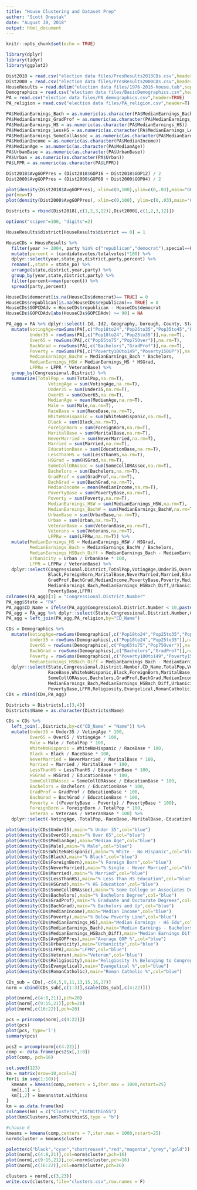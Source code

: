 ---
title: "House Clustering and Dataset Prep"
author: "Scott Onestak"
date: "August 30, 2018"
output: html_document
---

```{r setup, include=FALSE}
knitr::opts_chunk$set(echo = TRUE)
```

```{r packages}
library(dplyr)
library(tidyr)
library(ggplot2)
```

```{r data}
Dist2018 = read.csv("election data files/PresResults2018CDs.csv",header=TRUE)
Dist2000 = read.csv("election data files/PresResults2000CDs.csv",header=TRUE)
HouseResults = read.delim("election data files/1976-2016-house.tab",sep="\t",header=TRUE)
Demographics = read.csv("election data files/BasicDemographics.csv",header=TRUE)
PA = read.csv("election data files/PA_demographics.csv",header=TRUE)
PA_religion = read.csv("election data files/PA_religion.csv",header=T)

PA$MedianEarnings_Bach = as.numeric(as.character(PA$MedianEarnings_Bach))
PA$MedianEarnings_GradProf = as.numeric(as.character(PA$MedianEarnings_GradProf))
PA$MedianEarnings_HS = as.numeric(as.character(PA$MedianEarnings_HS))
PA$MedianEarnings_LessHS = as.numeric(as.character(PA$MedianEarnings_LessHS))
PA$MedianEarnings_SomeCollAssoc = as.numeric(as.character(PA$MedianEarnings_SomeCollAssoc))
PA$MedianIncome = as.numeric(as.character(PA$MedianIncome))
PA$MedianAge = as.numeric(as.character(PA$MedianAge))
PA$UrbanBase = as.numeric(as.character(PA$UrbanBase))
PA$Urban = as.numeric(as.character(PA$Urban))
PA$LFPR = as.numeric(as.character(PA$LFPR))
```

```{r Pres Dist Work}
Dist2018$AvgGOPPres = (Dist2018$GOP16 + Dist2018$GOP12) / 2
Dist2000$AvgGOPPres = (Dist2000$GOP08 + Dist2000$GOP04) / 2

plot(density(Dist2018$AvgGOPPres), xlim=c(0,100),ylim=c(0,.03),main="GOP Average Vote Share",xlab="RED=2010s, BLUE=2000s",col="red")
par(new=T)
plot(density(Dist2000$AvgGOPPres), xlim=c(0,100), ylim=c(0,.03),main="GOP Average Vote Share",xlab="",col="blue")

Districts = rbind(Dist2018[,c(1,2,3,12)],Dist2000[,c(1,2,3,12)])
```

```{r House Results Agg}
options("scipen"=100, "digits"=2)

HouseResults$district[HouseResults$district == 0] = 1

HouseCDs = HouseResults %>%
  filter(year >= 2004, party %in% c("republican","democrat"),special==FALSE) %>%
  mutate(percent = (candidatevotes/totalvotes)*100) %>%
  dplyr::select(year,state_po,district,party,percent) %>%
  rename(.,state = state_po) %>%
  arrange(state,district,year,party) %>%
  group_by(year,state,district,party) %>%
  filter(percent==max(percent)) %>%
  spread(party,percent)

HouseCDs$democrat[is.na(HouseCDs$democrat)== TRUE] = 0
HouseCDs$republican[is.na(HouseCDs$republican)== TRUE] = 0
HouseCDs$GOPCDAdv = HouseCDs$republican - HouseCDs$democrat
HouseCDs$GOPCDAdv[abs(HouseCDs$GOPCDAdv) >= 90] = NA
```

```{r PA}

PA_agg = PA %>% dplyr::select(-Id,-Id2,-Geography,-borough,-County,-State) %>%
  mutate(VotingAge=rowSums(PA[,c("Pop18to24","Pop25to35","Pop35to45","Pop45to55","Pop55to65","Pop65to75","Pop75Over")],na.rm=T),
         Under35 = rowSums(PA[,c("Pop18to24","Pop25to35")],na.rm=T),
         Over65 = rowSums(PA[,c("Pop65to75","Pop75Over")],na.rm=T),
         BachGrad = rowSums(PA[,c("Bachelors","GradProf")],na.rm=T),
         Poverty = rowSums(PA[,c("Poverty100to149","Poverty150UP")],na.rm=T),
         MedianEarnings_BachW = MedianEarnings_Bach * Bachelors,
         MedianEarnings_HSW = MedianEarnings_HS * HSGrad,
         LFPRw = LFPR * VeteranBase) %>%
  group_by(Congressional.District) %>%
  summarize(TotalPop = sum(TotalPop,na.rm=T),
                VotingAge = sum(VotingAge,na.rm=T),
                Under35 = sum(Under35,na.rm=T),
                Over65 = sum(Over65,na.rm=T),
                MedianAge = mean(MedianAge,na.rm=T),
                Male = sum(Male,na.rm=T),
                RaceBase = sum(RaceBase,na.rm=T),
                WhiteNoHispanic = sum(WhiteNoHispanic,na.rm=T),
                Black = sum(Black,na.rm=T),
                ForeignBorn = sum(ForeignBorn,na.rm=T),
                MaritalBase = sum(MaritalBase,na.rm=T),
                NeverMarried = sum(NeverMarried,na.rm=T),
                Married = sum(Married,na.rm=T),
                EducationBase = sum(EducationBase,na.rm=T),
                LessThanHS = sum(LessThanHS,na.rm=T),
                HSGrad = sum(HSGrad,na.rm=T),
                SomeCollORAssoc = sum(SomeCollORAssoc,na.rm=T),
                Bachelors = sum(Bachelors,na.rm=T),
                GradProf = sum(GradProf,na.rm=T),
                BachGrad = sum(BachGrad,na.rm=T),
                MedianIncome = mean(MedianIncome,na.rm=T),
                PovertyBase = sum(PovertyBase,na.rm=T),
                Poverty = sum(Poverty,na.rm=T),
                MedianEarnings_HSW = sum(MedianEarnings_HSW,na.rm=T),
                MedianEarnings_BachW = sum(MedianEarnings_BachW,na.rm=T),
                UrbanBase = sum(UrbanBase,na.rm=T),
                Urban = sum(Urban,na.rm=T),
                VeteranBase = sum(VeteranBase,na.rm=T),
                Veterans = sum(Veterans,na.rm=T),
                LFPRw = sum(LFPRw,na.rm=T)) %>%
  mutate(MedianEarnings_HS = MedianEarnings_HSW / HSGrad,
         MedianEarnings_Bach = MedianEarnings_BachW / Bachelors,
         MedianEarnings_HSBach_Diff = MedianEarnings_Bach - MedianEarnings_HS,
         Urbanicity = Urban / UrbanBase * 100,
         LFPR = LFPRw / VeteranBase) %>%
  dplyr::select(Congressional.District,TotalPop,VotingAge,Under35,Over65,MedianAge,Male,RaceBase,WhiteNoHispanic,
                Black,ForeignBorn,MaritalBase,NeverMarried,Married,EducationBase,LessThanHS,HSGrad,SomeCollORAssoc,Bachelors,
                GradProf,BachGrad,MedianIncome,PovertyBase,Poverty,MedianEarnings_HS,
                MedianEarnings_Bach,MedianEarnings_HSBach_Diff,Urbanicity,Veterans,VeteranBase,RaceBase,MaritalBase,EducationBase,
                PovertyBase,LFPR)
colnames(PA_agg)[1] = "Congressional.District.Number"
PA_agg$State = "PA"
PA_agg$CD_Name = ifelse(PA_agg$Congressional.District.Number < 10,paste(PA_agg$State,"0",PA_agg$Congressional.District.Number,sep=''), paste(PA_agg$State,PA_agg$Congressional.District.Number,sep=''))
PA_agg = PA_agg %>% dplyr::select(State,Congressional.District.Number,CD_Name, everything())
PA_agg = left_join(PA_agg,PA_religion,by="CD_Name")
```

```{r total us}
CDs = Demographics %>%
  mutate(VotingAge=rowSums(Demographics[,c("Pop18to24","Pop25to35","Pop35to45","Pop45to55","Pop55to65","Pop65to75","Pop75Over")],na.rm=T),
         Under35 = rowSums(Demographics[,c("Pop18to24","Pop25to35")],na.rm=T),
         Over65 = rowSums(Demographics[,c("Pop65to75","Pop75Over")],na.rm=T),
         BachGrad = rowSums(Demographics[,c("Bachelors","GradProf")],na.rm=T),
         Poverty = rowSums(Demographics[,c("Poverty100to149","Poverty150UP")],na.rm=T),
         MedianEarnings_HSBach_Diff = MedianEarnings_Bach - MedianEarnings_HS) %>%
  dplyr::select(State,Congressional.District.Number,CD_Name,TotalPop,VotingAge,Under35,Over65,MedianAge,Male,
                RaceBase,WhiteNoHispanic,Black,ForeignBorn,MaritalBase,NeverMarried,Married,EducationBase,LessThanHS,HSGrad,
                SomeCollORAssoc,Bachelors,GradProf,BachGrad,MedianIncome,PovertyBase,Poverty,MedianEarnings_HS,
                MedianEarnings_Bach,MedianEarnings_HSBach_Diff,Urbanicity,Veterans,VeteranBase,RaceBase,MaritalBase,EducationBase,
                PovertyBase,LFPR,Religiosity,Evangelical,RomanCatholic)
CDs = rbind(CDs,PA_agg)

Districts = Districts[,c(3,4)]
Districts$Name = as.character(Districts$Name)

CDs = CDs %>%
  left_join(.,Districts,by=c("CD_Name" = "Name")) %>%
  mutate(Under35 = Under35 / VotingAge * 100,
         Over65 = Over65 / VotingAge * 100,
         Male = Male / TotalPop * 100,
         WhiteNoHispanic = WhiteNoHispanic / RaceBase * 100,
         Black = Black / RaceBase * 100,
         NeverMarried = NeverMarried / MaritalBase * 100,
         Married = Married / MaritalBase * 100,
         LessThanHS = LessThanHS / EducationBase * 100,
         HSGrad = HSGrad / EducationBase * 100,
         SomeCollORAssoc = SomeCollORAssoc / EducationBase * 100,
         Bachelors = Bachelors / EducationBase * 100,
         GradProf = GradProf / EducationBase * 100,
         BachGrad = BachGrad / EducationBase * 100,
         Poverty = ((PovertyBase - Poverty) / PovertyBase * 100),
         ForeignBorn = ForeignBorn / TotalPop * 100,
         Veteran = Veterans / VeteranBase * 100) %>%
  dplyr::select(-VotingAge,-TotalPop,-RaceBase,-MaritalBase,-EducationBase,-PovertyBase,-Veterans,-VeteranBase)
```


```{r plots and plots and plots}
plot(density(CDs$Under35),main="% Under 35",col="blue")
plot(density(CDs$Over65),main="% Over 65",col="blue")
plot(density(CDs$MedianAge),main="Median Age",col="blue")
plot(density(CDs$Male),main="% Male",col="blue")
plot(density(CDs$WhiteNoHispanic),main="% White - No Hispanic",col="blue")
plot(density(CDs$Black),main="% Black",col="blue")
plot(density(CDs$ForeignBorn),main="% Foreign Born",col="blue")
plot(density(CDs$NeverMarried),main="% Single - Never Married",col="blue")
plot(density(CDs$Married),main="% Married",col="blue")
plot(density(CDs$LessThanHS),main="% Less Than HS Education",col="blue")
plot(density(CDs$HSGrad),main="% HS Education",col="blue")
plot(density(CDs$SomeCollORAssoc),main="% Some College or Associates Degree Education",col="blue")
plot(density(CDs$Bachelors),main="% Bachelors Degree",col="blue")
plot(density(CDs$GradProf),main="% Graduate and Doctorate Degrees",col="blue")
plot(density(CDs$BachGrad),main="% Bachelors and Up",col="blue")
plot(density(CDs$MedianIncome),main="Median Income",col="blue")
plot(density(CDs$Poverty),main="% Below Poverty Line",col="blue")
plot(density(CDs$MedianEarnings_HS),main="Median Earnings - HS Edu",col="blue")
plot(density(CDs$MedianEarnings_Bach),main="Median Earnings - Bachelors",col="blue")
plot(density(CDs$MedianEarnings_HSBach_Diff),main="Median Earnings Differential (Bachelors - HS Edu)",col="blue")
plot(density(CDs$AvgGOPPres),main="Average GOP %",col="blue")
plot(density(CDs$Urbanicity),main="Urbanicity",col="blue")
plot(density(CDs$LFPR),main="LFPR",col="blue")
plot(density(CDs$Veteran),main="Veteran",col="blue")
plot(density(CDs$Religiosity),main="Religiosity (% Belonging to Congregation)",col="blue")
plot(density(CDs$Evangelical),main="Evangelical %",col="blue")
plot(density(CDs$RomanCatholic),main="Roman Catholic %",col="blue")
```

```{r normalize}
CDs_sub = CDs[,-c(4,5,9,11,13,15,16,17)]
norm = cbind(CDs_sub[,c(1:3)],scale(CDs_sub[,c(4:22)]))

plot(norm[,c(4:8,21)],pch=20)
plot(norm[,c(9:15,21)],pch=20)
plot(norm[,c(16:22)],pch=20)
```

```{r pca}
pcs = princomp(norm[,c(4:22)])
plot(pcs)
plot(pcs, type='l')
summary(pcs)

pcs2 = prcomp(norm[c(4:22)])
comp <- data.frame(pcs2$x[,1:8])
plot(comp, pch=16)
```

```{r k-means cluster}
set.seed(123)
km = matrix(nrow=10,ncol=2)
for(i in seq(1:10)){
  kmeans = kmeans(comp,centers = i,iter.max = 1000,nstart=25)
  km[i,1] = i
  km[i,2] = kmeans$tot.withinss
}
km = as.data.frame(km)
colnames(km) = c("Clusters","TotWithinSS")
plot(km$Clusters,km$TotWithinSS,type = "b")

#choose 6
kmeans = kmeans(comp,centers = 7,iter.max = 1000,nstart=25)
norm$cluster = kmeans$cluster
```

```{r plots and plots and plots of clusters}
palette(c("black","cyan","chartreuse4","red","magenta","grey","gold"))
plot(norm[,c(4:8,21)],col=norm$cluster,pch=16)
plot(norm[,c(9:15,21)],col=norm$cluster,pch=16)
plot(norm[,c(16:22)],col=norm$cluster,pch=16)
```

```{r export cluster data}
clusters = norm[,c(3,23)]
write.csv(clusters,file="clusters.csv",row.names = F)
```



